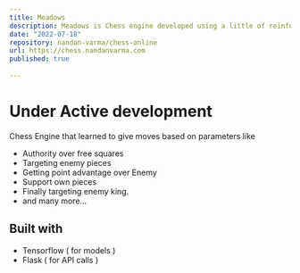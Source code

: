```yaml
---
title: Meadows
description: Meadows is Chess engine developed using a little of reinforcement with RNN.
date: "2022-07-18"
repository: nandan-varma/chess-online
url: https://chess.nandanvarma.com
published: true
  
---
```

# Under Active development

Chess Engine that learned to give moves based on parameters like

- Authority over free squares
- Targeting enemy pieces
- Getting point advantage over Enemy 
- Support own pieces
- Finally targeting enemy king.
- and many more...

## Built with

- Tensorflow ( for models )
- Flask ( for API calls )